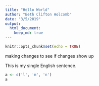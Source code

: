 ```yaml
---
title: "Hello World"
author: "Beth Clifton Holcomb"
date: "3/5/2019"
output: 
  html_document:
    keep_md: true
---
```


```r
knitr::opts_chunk$set(echo = TRUE)
```


making changes to see if changes show up 

This is my single English sentence.

```r
a <- c('l', 'm', 'n')
a
```

